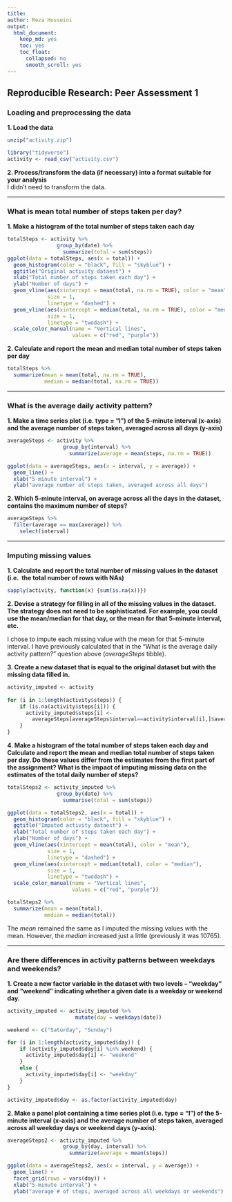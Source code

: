 ```yaml
---
title:
author: Reza Hosseini
output: 
  html_document: 
    keep_md: yes
    toc: yes
    toc_float:
      collapsed: no
      smooth_scroll: yes
---
```


## Reproducible Research: Peer Assessment 1  

   
### Loading and preprocessing the data  
  
**1. Load the data**

```r
unzip("activity.zip")

library("tidyverse")
activity <- read_csv("activity.csv")
```


  
**2. Process/transform the data (if necessary) into a format suitable for your 
analysis**  
I didn't need to transform the data.


  
_______________________________________________________________________________
### What is mean total number of steps taken per day?

**1. Make a histogram of the total number of steps taken each day**
```r
totalSteps <- activity %>% 
                group_by(date) %>% 
                  summarize(total = sum(steps))
ggplot(data = totalSteps, aes(x = total)) +
  geom_histogram(color = "black", fill = "skyblue") +
  ggtitle("Original activity dataest") +
  xlab("Total number of steps taken each day") +
  ylab("Number of days") +
  geom_vline(aes(xintercept = mean(total, na.rm = TRUE), color = "mean"),
             size = 1,
             linetype = "dashed") +
  geom_vline(aes(xintercept = median(total, na.rm = TRUE), color = "median"),
             size = 1,
             linetype = "twodash") +
  scale_color_manual(name = "Vertical lines",
                     values = c("red", "purple"))
```


  
**2. Calculate and report the mean and median total number of steps taken per day**

```r
totalSteps %>% 
  summarize(mean = mean(total, na.rm = TRUE),
            median = median(total, na.rm = TRUE))
```



  
_______________________________________________________________________________  
### What is the average daily activity pattern?

**1. Make a time series plot (i.e. type = "l") of the 5-minute interval (x-axis) 
and the average number of steps taken, averaged across all days (y-axis)**

```r
averageSteps <- activity %>% 
                  group_by(interval) %>% 
                    summarize(average = mean(steps, na.rm = TRUE))

ggplot(data = averageSteps, aes(x = interval, y = average)) +
  geom_line() +
  xlab("5-minute interval") +
  ylab("average number of steps taken, averaged across all days")
```

  
**2. Which 5-minute interval, on average across all the days in the dataset, 
contains the maximum number of steps?**

```r
averageSteps %>% 
  filter(average == max(average)) %>% 
    select(interval)
```



  
_______________________________________________________________________________
### Imputing missing values

**1. Calculate and report the total number of missing values in the dataset (i.e. 
the total number of rows with NAs)**

```r
sapply(activity, function(x) {sum(is.na(x))})
```

  
**2. Devise a strategy for filling in all of the missing values in the dataset. 
The strategy does not need to be sophisticated. For example, you could use the 
mean/median for that day, or the mean for that 5-minute interval, etc.**  

I chose to impute each missing value with the mean for that 5-minute interval. 
I have previously calculated that in the "What is the average daily activity 
pattern?" question above (*averageSteps* tibble).


  
**3. Create a new dataset that is equal to the original dataset but with the 
missing data filled in.**

```r
activity_imputed <- activity
  
for (i in 1:length(activity$steps)) {
    if (is.na(activity$steps[i])) {
      activity_imputed$steps[i] <-
        averageSteps[averageSteps$interval==activity$interval[i],]$average
    }
}
```


  
**4. Make a histogram of the total number of steps taken each day and Calculate 
and report the mean and median total number of steps taken per day. Do these values
differ from the estimates from the first part of the assignment? What is the impact
of imputing missing data on the estimates of the total daily number of steps?**

```r
totalSteps2 <- activity_imputed %>% 
                group_by(date) %>% 
                  summarise(total = sum(steps))

ggplot(data = totalSteps2, aes(x = total)) +
  geom_histogram(color = "black", fill = "skyblue") +
  ggtitle("Imputed activity dataest") +
  xlab("Total number of steps taken each day") +
  ylab("Number of days") +
  geom_vline(aes(xintercept = mean(total), color = "mean"),
             size = 1,
             linetype = "dashed") +
  geom_vline(aes(xintercept = median(total), color = "median"),
             size = 1,
             linetype = "twodash") +
  scale_color_manual(name = "Vertical lines",
                     values = c("red", "purple"))

totalSteps2 %>% 
  summarize(mean = mean(total),
            median = median(total))
```

The *mean* remained the same as I imputed the missing values with the mean. 
However, the *median* increased just a little (previously it was 10765).

  
_______________________________________________________________________________
### Are there differences in activity patterns between weekdays and weekends?

**1. Create a new factor variable in the dataset with two levels – “weekday” and 
“weekend” indicating whether a given date is a weekday or weekend day.**

```r
activity_imputed <- activity_imputed %>% 
                      mutate(day = weekdays(date))

weekend <- c("Saturday", "Sunday")

for (i in 1:length(activity_imputed$day)) {
    if (activity_imputed$day[i] %in% weekend) {
      activity_imputed$day[i] <- "weekend"
    }
    else {
      activity_imputed$day[i] <- "weekday"
    }
}

activity_imputed$day <- as.factor(activity_imputed$day)
```


  
**2. Make a panel plot containing a time series plot (i.e. type = "l") of the 
5-minute interval (x-axis) and the average number of steps taken, averaged across 
all weekday days or weekend days (y-axis).**

```r
averageSteps2 <- activity_imputed %>% 
                  group_by(day, interval) %>% 
                    summarize(average = mean(steps))

ggplot(data = averageSteps2, aes(x = interval, y = average)) +
  geom_line() +
  facet_grid(rows = vars(day)) +
  xlab("5-minute interval") +
  ylab("average # of steps, averaged across all weekdays or weekends")
```
  
  
  
